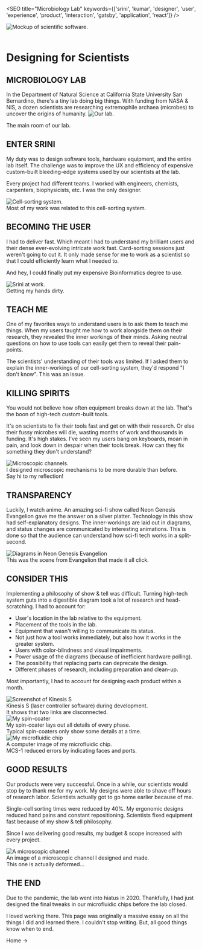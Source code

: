 

<SEO title="Microbiology Lab" keywords={['srini', 'kumar', 'designer', 'user', 'experience', 'product', 'interaction', 'gatsby', 'application', 'react']} />

<img src={hero} alt="Mockup of scientific software." class="hero"/>  <br  />  <br  />

# Designing for Scientists

## MICROBIOLOGY LAB
In the Department of Natural Science at California State University San Bernardino, there's a tiny lab doing big things.
With funding from NASA & NIS, a dozen scientists are researching extremophile archaea (microbes) to uncover the origins of humanity.
<img src={lab} alt="Our lab." class="center"/>
<div class="caption">The main room of our lab.</div>

## ENTER SRINI
My duty was to design software tools, hardware equipment, and the entire lab itself. The challenge was to 
improve the UX and efficiency of expensive custom-built bleeding-edge systems used by our scientists at the lab.

Every project had different teams. I worked with engineers, chemists, carpenters, biophysicists, etc.
I was the only designer. 

<img src={sorting} alt="Cell-sorting system." class="center"/>
<div class="caption">Most of my work was related to this cell-sorting system.</div>

## BECOMING THE USER

I had to deliver fast. Which meant I had to understand my brilliant users and their dense ever-evolving intricate work fast. Card-sorting sessions just weren't going to
cut it. It only made sense for me to work as a scientist so that I could efficiently learn what I needed to.

And hey, I could finally put my expensive Bioinformatics degree to use.

<img src={working} alt="Srini at work." class="center"/>
<div class="caption">Getting my hands dirty.</div>

## TEACH ME 
One of my favorites ways to understand users is to ask them to teach me things. When my users taught me how to work alongside them on their
research, they revealed the inner workings of their minds. Asking neutral questions on how to use tools can easily get them to reveal their pain-points. 

The scientists' understanding of their tools was limited. If I asked them to explain the inner-workings of our cell-sorting system, they'd respond "I don't know".
This was an issue.

## KILLING SPIRITS
You would not believe how often equipment breaks down at the lab. That's the boon of high-tech custom-built tools. 

It's on scientists to fix their tools fast and get on with their research. Or else their fussy microbes will die, wasting months 
of work and thousands in funding. It's high stakes. I've seen my users bang on keyboards, moan in pain, and look down in despair when
their tools break. How can they fix something they don't understand?

<img src={channels} alt="Microscopic channels." class="center"/>
<div class="caption">I designed microscopic mechanisms to be more durable than before.  <br  /> Say hi to my reflection! </div>

## TRANSPARENCY
Luckily, I watch anime. An amazing sci-fi show called Neon Genesis Evangelion gave me the answer on a silver platter. Technology in this show 
had self-explanatory designs. The inner-workings are laid out in diagrams, and status changes are communicated
by interesting animations. This is done so that the audience can understand how sci-fi tech works in a split-second. 

<img src={evangelion} alt="Diagrams in Neon Genesis Evangelion" class="center"/>
<div class="caption">This was the scene from Evangelion that made it all click.</div>

## CONSIDER THIS
Implementing a philosophy of show & tell was difficult. Turning high-tech system guts into a digestible diagram took a lot of research and head-scratching.
I had to account for:
* User's location in the lab relative to the equipment.
* Placement of the tools in the lab.
* Equipment that wasn't willing to communicate its status.
* Not just how a tool works immediately, but also how it works in the greater system.
* Users with color-blindness and visual impairments.
* Power usage of the diagrams (because of inefficient hardware polling).
* The possibility that replacing parts can deprecate the design.
* Different phases of research, including preparation and clean-up.

Most importantly, I had to account for designing each product within a month.

<img src={kinesis} alt="Screenshot of Kinesis S" class="center"/>
<div class="caption">Kinesis S (laser controller software) during development.  <br  /> It shows that two links are disconnected.</div>

<img src={spinner} alt="My spin-coater" class="center"/>
<div class="caption">My spin-coater lays out all details of every phase.  <br  />Typical spin-coaters only show some details at a time.</div>

<img src={mcs1} alt="My microfluidic chip" class="center"/>
<div class="caption">A computer image of my microfluidic chip.  <br  /> MCS-1 reduced errors by indicating faces and ports.</div>

## GOOD RESULTS
Our products were very successful. Once in a while, our scientists would stop by to thank me for my work. My designs were able to shave off
hours of research labor. Scientists actually got to go home earlier because of me.

Single-cell sorting times were reduced by 40%. My ergonomic designs reduced hand pains and constant repositioning. Scientists
fixed equipment fast because of my show & tell philosophy. 

Since I was delivering good results, my budget & scope increased with every project.

<img src={channel} alt="A microscopic channel" class="center"/>
<div class="caption">An image of a microscopic channel I designed and made.  <br  />This one is actually deformed...</div>

## THE END
Due to the pandemic, the lab went into hiatus in 2020. Thankfully, I had just designed the final tweaks in our microfluidic chips before the lab
closed.

I loved working there. This page was originally a massive essay on all the things I did and learned there. I couldn't stop writing. But, all good things
know when to end.

<Link to="/">Home -></Link>
